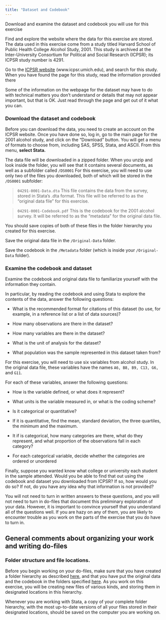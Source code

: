 ---
title: "Dataset and Codebook" 
---
Download and examine the dataset and codebook you will use for this exercise

Find and explore the website where the data for this exercise are stored.  The data used in this exercise come from a study titled Harvard School of Public Health College Alcohol Study, 2001.  This study is archived at the Inter-University Consortium for Political and Social Research (ICPSR); its ICPSR study number is 4291.   

Go to the [ICPSR website](https://www.icpsr.umich.edu) (www.icpsr.umich.edu), and search for this study.
When you have found the page for this study, read the information provided there

::: {.callout-tip collapse="true"}
Some of the information on the webpage for the dataset may have to do with technical matters you don’t understand or details that may not appear important, but that is OK.  Just read through the page and get out of it what you can.
:::

### Download the dataset and codebook
Before you can download the data, you need to create an account on the ICPSR website. Once you have done so, log in, go to the main page for the 2001 alcohol study, and click on the "Download" button.  You will get a menu of formats to choose from, including SAS, SPSS, Stata, and ASCII.  From this menu, **select Stata.**

The data file will be downloaded in a zipped folder.  When you unzip and look inside the folder, you will see that it contains several documents, as well as a subfolder called `/DS0001`  For this exercise, you will need to use only two of the files you downloaded, both of which will be stored in the `/DS0001` subfolder: 

> `04291-0001-Data.dta`  This file contains the data from the survey, stored in Stata's .dta format.  This file will be referred to as the "original data file" for this exercise.

> `04291-0001-Codebook.pdf`  This is the codebook for the 2001 alcohol survey.  It will be referred to as the "metadata" for the original data file.

You should save copies of both of these files in the folder hierarchy you created for this exercise.

Save the original data file in the `/Original-Data` folder.

Save the codebook in the `/Metadata` folder (which is inside your `/Original-Data` folder).

### Examine the codebook and dataset

Examine the codebook and original data file to familiarize yourself with the information they contain.

In particular, by reading the codebook and using Stata to explore the contents of the data, answer the following questions:

- What is the recommended format for citations of this dataset (to use, for example, in a reference list or a list of data sources)?

- How many observations are there in the dataset?

- How many variables are there in the dataset?

- What is the unit of analysis for the dataset?  

- What population was the sample represented in this dataset taken from?

For this exercise, you will need to use six variables from alcohol study.  In the original data file, these variables have the names `A6, B8, B9, C13, G6,` and `G11`.

For each of these variables, answer the following questions:

- How is the variable defined, or what does it represent?

- What units is the variable measured in, or what is the coding scheme?

- Is it categorical or quantitative?  

- If it is quantitative, find the mean, standard deviation, the three quartiles, the minimum and the maximum.

- It if is categorical, how many categories are there, what do they represent, and what proportion of the observations fall in each category?

- For each categorical variable, decide whether the categories are ordered or unordered

Finally, suppose you wanted know what college or university each student in the sample attended.  Would you be able to find that out using the codebook and dataset you downloaded from ICPSR?  If so, how would you do so?  If not, do you have any idea why that information is not provided?

::: {.callout-tip collapse="true"}
You will not need to turn in written answers to these questions, and you will not need to turn in do-files that document this preliminary exploration of your data.  However, it is important to convince yourself that you understand all of the questions well.  If you are hazy on any of them, you are likely to encounter trouble as you work on the parts of the exercise that you do have to turn in.
:::


## General comments about organizing your work and writing do-files
### Folder structure and file locations.
Before you begin working on your do-files, make sure that you have created a folder hierarchy as described [here](https://connor1883.github.io/quarto-demo/alcohol-exercise/folders.html#create-a-set-of-folders-to-store-your-work-in), and that you have put the original data and the codebook in the folders specified [here](https://connor1883.github.io/quarto-demo/alcohol-exercise/dataset-and-codebook.html).  As you work on this exercise, you will be creating new files of various kinds, and storing them in designated locations in this hierarchy.

Whenever you are working with Stata, a copy of your complete folder hierarchy, with the most up-to-date versions of all your files stored in their designated locations, should be saved on the computer you are working on.  



